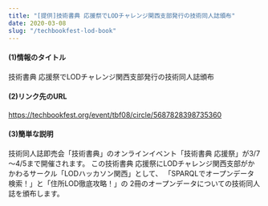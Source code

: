 ```yaml
---
title: "[提供]技術書典 応援祭でLODチャレンジ関西支部発行の技術同人誌頒布"
date: 2020-03-08
slug: "/techbookfest-lod-book"
---
```


#### (1)情報のタイトル

技術書典 応援祭でLODチャレンジ関西支部発行の技術同人誌頒布

#### (2)リンク先のURL

<https://techbookfest.org/event/tbf08/circle/5687828398735360>

#### (3)簡単な説明

技術同人誌即売会「技術書典」のオンラインイベント「技術書典 応援祭」が3/7～4/5まで開催されます。
この技術書典 応援祭にLODチャレンジ関西支部がかかわるサークル「LODハッカソン関西」として、
「SPARQLでオープンデータ検索！」と「住所LOD徹底攻略！」の
2冊のオープンデータについての技術同人誌を頒布します。
